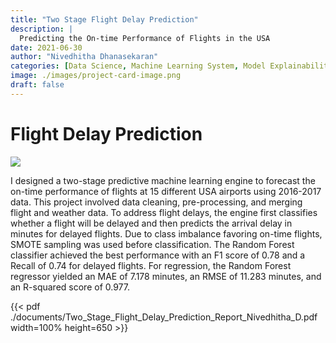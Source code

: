 ```yaml
---
title: "Two Stage Flight Delay Prediction"
description: |
  Predicting the On-time Performance of Flights in the USA
date: 2021-06-30
author: "Nivedhitha Dhanasekaran"
categories: [Data Science, Machine Learning System, Model Explainability]
image: ./images/project-card-image.png
draft: false
---
```


# Flight Delay Prediction

![](images/Flight_Delay_Prediction_Pipelining_Flowchart.png)

I designed a two-stage predictive machine learning engine to forecast the on-time performance of flights at 15 different USA airports using 2016-2017 data. This project involved data cleaning, pre-processing, and merging flight and weather data. To address flight delays, the engine first classifies whether a flight will be delayed and then predicts the arrival delay in minutes for delayed flights. Due to class imbalance favoring on-time flights, SMOTE sampling was used before classification. The Random Forest classifier achieved the best performance with an F1 score of 0.78 and a Recall of 0.74 for delayed flights. For regression, the Random Forest regressor yielded an MAE of 7.178 minutes, an RMSE of 11.283 minutes, and an R-squared score of 0.977.


{{< pdf ./documents/Two_Stage_Flight_Delay_Prediction_Report_Nivedhitha_D.pdf width=100% height=650 >}}